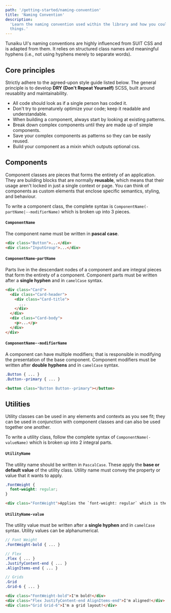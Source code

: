 ```yaml
---
path: '/getting-started/naming-convention'
title: 'Naming Convention'
description:
  'Learn the naming convention used within the library and how you could apply it in creating new
  things.'
---
```


Tunaiku UI's naming conventions are highly influenced from SUIT CSS and is adapted from them. It
relies on structured class names and meaningful hyphens (i.e., not using hyphens merely to separate
words).

## Core principles

Strictly adhere to the agreed-upon style guide listed below. The general principle is to develop
**DRY (Don't Repeat Yourself)** SCSS, built around reusablity and maintainability.

- All code should look as if a single person has coded it.
- Don't try to prematurely optimize your code; keep it readable and understandable.
- When building a component, always start by looking at existing patterns.
- Break down complex components until they are made up of simple components.
- Save your complex components as patterns so they can be easily reused.
- Build your component as a mixin which outputs optional css.

## Components

Component classes are pieces that forms the entirety of an application. They are building blocks
that are normally **reusable**, which means that their usage aren't locked in just a single context
or page. You can think of components as custom elements that enclose specific semantics, styling,
and behaviour.

To write a component class, the complete syntax is `ComponentName(-partName|--modifierName)` which
is broken up into 3 pieces.

#### `ComponentName`

The component name must be written in **pascal case**.

```html
<div class="Button">...</div>
<div class="InputGroup">...</div>
```

#### `ComponentName-partName`

Parts live in the descendant nodes of a component and are integral pieces that form the entirety of
a component. Component parts must be written after a **single hyphen** and in `camelCase` syntax.

```html
<div class="Card">
  <div class="Card-header">
    <div class="Card-title">
      ...
    </div>
  </div>
  <div class="Card-body">
    <p>...</p>
  </div>
</div>
```

#### `ComponentName--modifierName`

A component can have multiple modifiers; that is responsible in modifying the presentation of the
base component. Component modifiers must be written after **double hyphens** and in `camelCase`
syntax.

```scss
.Button { ... }
.Button--primary { ... }
```

```html
<button class="Button Button--primary"></button>
```

## Utilities

Utility classes can be used in any elements and contexts as you see fit; they can be used in
conjunction with component classes and can also be used together one another.

To write a utility class, follow the complete syntax of `ComponentName(-valueName)` which is broken
up into 2 integral parts.

#### `UtilityName`

The utility name should be written in `PascalCase`. These apply the **base or default value** of the
utility class. Utility name must convey the property or value that it wants to apply.

```css
.FontWeight {
  font-weight: regular;
}
```

```html
<div class="FontWeight">Applies the `font-weight: regular` which is the default weight.</div>
```

#### `UtilityName-value`

The utility value must be written after a **single hyphen** and in `camelCase` syntax. Utility
values can be alphanumerical.

```scss
// Font Weight
.FontWeight-bold { ... }

// Flex
.Flex { ... }
.JustifyContent-end { ... }
.AlignItems-end { ... }

// Grids
.Grid
.Grid-6 { ... }
```

```html
<div class="FontWeight-bold">I'm bold!</div>
<div class="Flex JustifyContent-end AlignItems-end">I'm aligned!</div>
<div class="Grid Grid-6">I'm a grid layout!</div>
```
